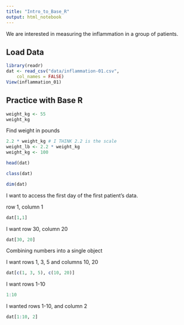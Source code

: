 ```yaml
---
title: "Intro_to_Base_R"
output: html_notebook
---
```


We are interested in measuring the inflammation in a group of patients. 

## Load Data

```r
library(readr)
dat <- read_csv("data/inflammation-01.csv", 
    col_names = FALSE)
View(inflammation_01)
```

## Practice with Base R

```r
weight_kg <- 55
weight_kg
```

Find weight in pounds
```r
2.2 * weight_kg # I THINK 2.2 is the scale
weight_lb <- 2.2 * weight_kg
weight_kg <- 100
```
```r
head(dat)
```
```r
class(dat)
```
```r
dim(dat)
```

I want to access the first day of the first patient's data.

row 1, column 1
```r
dat[1,1]
```
I want row 30, column 20
```r
dat[30, 20]
```




Combining numbers into a single object

I want rows 1, 3, 5 and columns 10, 20
```r
dat[c(1, 3, 5), c(10, 20)]
```

I want rows 1-10
```r
1:10
```


I wanted rows 1-10, and column 2
```r
dat[1:10, 2]
```


















